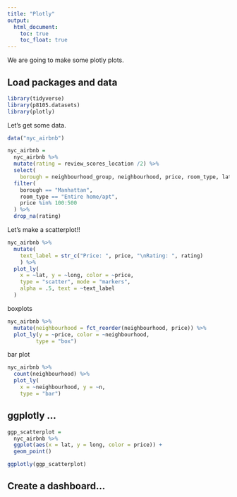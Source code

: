 ```yaml
---
title: "Plotly"
output: 
  html_document:
    toc: true
    toc_float: true
---
```


We are going to make some plotly plots.

## Load packages and data

```r
library(tidyverse)
library(p8105.datasets)
library(plotly)
```

Let's get some data.

```r
data("nyc_airbnb")

nyc_airbnb =
  nyc_airbnb %>%
  mutate(rating = review_scores_location /2) %>%
  select(
    borough = neighbourhood_group, neighbourhood, price, room_type, lat, long, rating) %>%
  filter(
    borough == "Manhattan",
    room_type == "Entire home/apt",
    price %in% 100:500
  ) %>%
  drop_na(rating)
```

Let's make a scatterplot!!

```r
nyc_airbnb %>%
  mutate(
    text_label = str_c("Price: ", price, "\nRating: ", rating)
    ) %>%
  plot_ly(
    x = ~lat, y = ~long, color = ~price,
    type = "scatter", mode = "markers",
    alpha = .5, text = ~text_label
  )
```

boxplots

```r
nyc_airbnb %>%
  mutate(neighbourhood = fct_reorder(neighbourhood, price)) %>%
  plot_ly(y = ~price, color = ~neighbourhood,
         type = "box")
```

bar plot

```r
nyc_airbnb %>%
  count(neighbourhood) %>%
  plot_ly(
    x = ~neighbourhood, y = ~n,
    type = "bar")
```

## ggplotly ...

```r
ggp_scatterplot =
  nyc_airbnb %>%
  ggplot(aes(x = lat, y = long, color = price)) +
  geom_point()

ggplotly(ggp_scatterplot)
```

## Create a dashboard...
